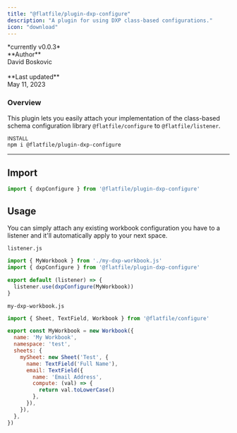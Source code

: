 ```yaml
---
title: "@flatfile/plugin-dxp-configure"
description: "A plugin for using DXP class-based configurations."
icon: "download"
---
```


<CardGroup cols={1}>
  <Card title="@flatfile/plugin-record-hook" href="https://github.com/FlatFilers/flatfile-plugins/tree/main/plugins/record-hook" icon="github" >
      *currently v0.0.3*
      <br/>
      **Author**<br/>
      David Boskovic<br/>
      <br/>
      **Last updated**<br/>
      May 11, 2023
    </Card>
  </CardGroup>

### Overview

This plugin lets you easily attach your implementation of the class-based schema configuration library `@flatfile/configure` to `@flatfile/listener`.

<small class="font-semibold text-primary dark:text-primary-light">INSTALL</small><br/>
``npm i @flatfile/plugin-dxp-configure``


---

## Import

```ts
import { dxpConfigure } from '@flatfile/plugin-dxp-configure'
```

## Usage

You can simply attach any existing workbook configuration you have to a listener and it'll automatically apply to your next space.

`listener.js`
```js
import { MyWorkbook } from './my-dxp-workbook.js'
import { dxpConfigure } from '@flatfile/plugin-dxp-configure'

export default (listener) => {
  listener.use(dxpConfigure(MyWorkbook))
}
```

`my-dxp-workbook.js`
```js 
import { Sheet, TextField, Workbook } from '@flatfile/configure'

export const MyWorkbook = new Workbook({
  name: 'My Workbook',
  namespace: 'test',
  sheets: {
    mySheet: new Sheet('Test', {
      name: TextField('Full Name'),
      email: TextField({
        name: 'Email Address',
        compute: (val) => {
          return val.toLowerCase()
        },
      }),
    }),
  },
})
```

